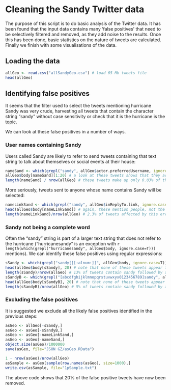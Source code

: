 Cleaning the Sandy Twitter data
================================


The purpose of this script is to do basic analysis of the Twitter data. 
It has been found that the input data contains many 'false positives' that 
need to be selectively filtered and removed, as they add noise to the results. 
Once this has been done, basic statistics on the nature of tweets are calculated.
Finally we finish with some visualisations of the data.

## Loading the data

```r
allGeo <- read.csv("allSandyGeo.csv") # load 65 Mb tweets file
head(allGeo)
```

## Identifying false positives

It seems that the filter used to select the tweets mentioning hurricane Sandy was 
very crude, harvesting all tweets that contain the character string "sandy" without 
case sensitivity or check that it is the hurricane is the topic. 

We can look at these false positives in a number of ways.

### User names containing Sandy

Users called Sandy are likely to refer to send tweets containing that text string 
to talk about themselves or social events at their house: 

```r
nameSand <- which(grepl("sandy", allGeo$actor.preferredUsername, ignore.case=T)) # all Tweeters with sandy in their name
allGeo$body[nameSand][1:20] # a look at these tweets shows that they are about people, not the hurricane
length(nameSand) / nrow(allGeo) # these tweets make up only 0.03% of the tweets
```

More seriously, tweets
sent to anyone whose name contains Sandy will be selected:
```r
nameLinkSand <- which(grepl("sandy", allGeo$inReplyTo.link, ignore.case=T)) # all tweets to sandys
head(allGeo$body[nameLinkSand]) # again, these mention people, not the hurricane
length(nameLinkSand)/nrow(allGeo) # 2.3% of tweets affected by this error
```

### Sandy not being a complete word

Often the "sandy" string is part of a larger text string that does not
refer to the hurricane ("hurricanesandy" is an exception with 
`r length(which(grepl("hurricanesandy", allGeo$body, ignore.case=T)))` mentions).
We can identify these false positives using regular expressions:

```r
sSandy <- which(grepl("sandy[[[:alnum:]]", allGeo$body, ignore.case=T))
head(allGeo$body[sSandy], 20) # note that none of these tweets appear to be directly related to the hurricane
length(sSandy)/nrow(allGeo) # 13% of tweets contain sandy followed by an alphanumeric character - unlikely to be the storm
sSandyB <- which(grepl("[abcdfghijklmnopqrstuvwxyx0123456789]sandy", allGeo$body, ignore.case=T)) # sandy tags with alphanumeric prefix excluding e 
head(allGeo$body[sSandyB], 20) # note that none of these tweets appear to be directly related to the hurricane
length(sSandyB)/nrow(allGeo) # 5% of tweets contain sandy followed by an alphanumeric character - unlikely to be the storm
```

### Excluding the false positives

It is suggested we exclude all the likely false positives identified in the previous steps:

```r
asGeo <- allGeo[-sSandy,]
asGeo <- asGeo[-sSandyB,]
asGeo <- asGeo[-nameLinkSand,]
asGeo <- asGeo[-nameSand,]
object.size(asGeo)/1000000
save(asGeo, file="JSON GZ/asGeo.RData")

1 - nrow(asGeo)/nrow(allGeo)
asSample <- asGeo[sample(row.names(asGeo), size=1000),]
write.csv(asSample, file="1pSample.txt")
```

The above code shows that 20% of the false positive tweets have now been removed.




